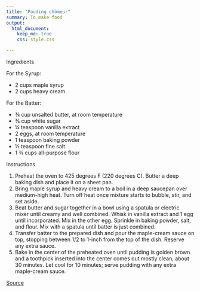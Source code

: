 ```yaml
---
title: "Pouding chômeur"
summary: To make food
output:
  html_document:
    keep_md: true
    css: style.css

---
```


Ingredients

For the Syrup:

- 2 cups maple syrup
- 2 cups heavy cream

For the Batter:

- ¾ cup unsalted butter, at room temperature
- ¾ cup white sugar
- ¼ teaspoon vanilla extract
- 2 eggs, at room temperature
- 1 teaspoon baking powder
- ½ teaspoon fine salt
- 1 ¾ cups all-purpose flour


Instructions

1. Preheat the oven to 425 degrees F (220 degrees C). Butter a deep baking dish and place it on a sheet pan.
2. Bring maple syrup and heavy cream to a boil in a deep saucepan over medium-high heat. Turn off heat once mixture starts to bubble, stir, and set aside.
3. Beat butter and sugar together in a bowl using a spatula or electric mixer until creamy and well combined. Whisk in vanilla extract and 1 egg until incorporated. Mix in the other egg. Sprinkle in baking powder, salt, and flour. Mix with a spatula until batter is just combined.
4. Transfer batter to the prepared dish and pour the maple-cream sauce on top, stopping between 1/2 to 1-inch from the top of the dish. Reserve any extra sauce.
5. Bake in the center of the preheated oven until pudding is golden brown and a toothpick inserted into the center comes out mostly clean, about 30 minutes. Let cool for 10 minutes; serve pudding with any extra maple-cream sauce.

[Source](https://www.allrecipes.com/recipe/267358/pouding-chomeur/)